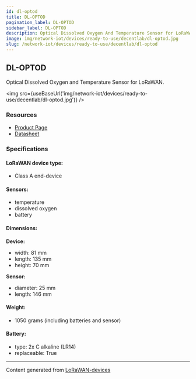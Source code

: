 ```yaml
---
id: dl-optod
title: DL-OPTOD
pagination_label: DL-OPTOD
sidebar_label: DL-OPTOD
description: Optical Dissolved Oxygen And Temperature Sensor for LoRaWAN
image: img/network-iot/devices/ready-to-use/decentlab/dl-optod.jpg
slug: /network-iot/devices/ready-to-use/decentlab/dl-optod
---
```



<LegacyContentBanner />

## DL-OPTOD

Optical Dissolved Oxygen and Temperature Sensor for LoRaWAN.

<img src={useBaseUrl('img/network-iot/devices/ready-to-use/decentlab/dl-optod.jpg')} />

### Resources

- [Product Page](https://www.decentlab.com/products/optical-dissolved-oxygen-and-temperature-sensor-for-lorawan)
- [Datasheet](https://cdn.decentlab.com/download/datasheets/Decentlab-DL-OPTOD-datasheet.pdf)

### Specifications

#### LoRaWAN device type:

- Class A end-device

#### Sensors:

- temperature
- dissolved oxygen
- battery

#### Dimensions:

**Device:**

- width: 81 mm
- length: 135 mm
- height: 70 mm

**Sensor:**

- diameter: 25 mm
- length: 146 mm

#### Weight:

- 1050 grams (including batteries and sensor)

#### Battery:

- type: 2x C alkaline (LR14)
- replaceable: True

---

Content generated from [LoRaWAN-devices](https://github.com/TheThingsNetwork/lorawan-devices)
